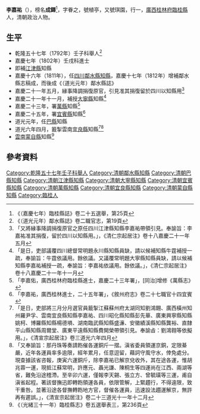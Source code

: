 {{明清人物信息框
| 姓名 = 李嘉祐
| 圖片名稱=  
| 圖片大小 = 220px
| 圖片說明 =  
| 最高職務 = [[四川|四川]][[鄰水縣知縣|鄰水縣知縣]]
| 國家 = 大清
| 籍貫 = [[廣西|廣西]][[桂林府|桂林府]][[臨桂縣|臨桂縣]]
| 字號 = 榜名成鐸，字眷之，號植亭，又號琪園
| 諡號 = 
| 出生日期 = 乾隆二十八年癸未十二月十二日（1764年1月14日）
| 出生地點 =
| 逝世日期 = ？年？月？日 
| 逝世地點 = 
| 府邸 =
| 墓葬 = 
| 配偶 = 朱氏 
| 親屬 = 曾祖李維相、祖李庚炯、父李宏埈，母朱氏
| 出身 = 
* 附生
* 乾隆五十七年壬子科鄉試第四名
* 嘉慶七年壬戌科會試第235名，殿試三甲六十五名進士
| 經歷 = 
| 著作 =  
*
*
*
}}
'''李嘉祐'''（{{bd|1764年|1月14日|？|catIdx=L李}}），榜名'''成鐸'''<ref>《（嘉慶七年）臨桂縣誌》卷二十五選舉，第25頁</ref>，字眷之，號植亭，又號琪園，行一，[[廣西|廣西]][[桂林府|桂林府]][[臨桂縣|臨桂縣]]人，清朝政治人物。
== 生平 ==
* 乾隆五十七年（1792年）壬子科舉人<ref>《（道光元年）鄰水縣誌》卷二職官志，第19頁</ref>
* 嘉慶七年（1802年）壬戌科進士
* 即補[[江津縣|江津縣]]知縣
* 嘉慶十六年（1811年），任[[四川|四川]][[鄰水縣知縣|鄰水縣知縣]]，嘉慶十七年（1812年）增補鄰水縣志稿成，而後成《（道光元年）鄰水縣誌》
* 嘉慶二十一年五月，縁事降調捐復原官，引見准其捐復留於四川以知縣用<ref>「又將縁事降調捐復原官之原任四川江津縣知縣李嘉祐帶領引見。奉諭旨：李嘉祐准其捐復，留於四川以知縣用。」，《清仁宗起居注》卷十八嘉慶二十一年五月</ref>
* 嘉慶二十一年十一月，補授[[大寧縣|大寧縣]]知縣<ref>「是日，吏部議覆四川總督常明題永川縣知縣員缺，請以候補知縣牛霆補授一疏，奉諭旨：牛霆依議用。餘依議。又議覆常明題大寧縣知縣員缺，請以候補知縣李嘉祐補授一疏，奉諭旨：李嘉祐依議用。餘依議。」，《清仁宗起居注》卷十八嘉慶二十一年十一月</ref>
* 嘉慶二十三年，署[[萬縣|萬縣]]知縣<ref>「李嘉佑，廣西桂林府臨桂縣進士，嘉慶二十三年署」，[同治]增修《萬縣志》</ref>
* 嘉慶二十五年，署[[宜賓縣|宜賓縣]]知縣<ref>「李嘉祐，廣西桂林進士，二十五年署」，《敘州府志》卷二十七職官十四宜賓</ref>
* 道光元年，任[[巴縣|巴縣]]知縣
* 道光六年四月，籖掣雲南[[宜良縣|宜良縣]]知縣<ref>「是日，吏部將三月分月選官員籖掣江蘇蘇州府太湖同知劉鴻翺、廣西橫州知州羅尹孚、雲南宜良縣知縣李嘉祐、四川昭化縣知縣彭先華、廣東興寧縣知縣姚柯、博羅縣知縣楊德塤、湖南臨武縣知縣盛濓、安徽績溪縣知縣龔裕、直隸平山縣知縣周爾堂、廣東平遠縣知縣費開榮帶領引見。奉諭㫖：劉鴻翱等依擬用。」，《清宣宗起居注》卷三道光六年四月</ref><ref>「又奉諭旨：那丹珠等奏請飭催各運銅斤一摺。滇省委員領運京銅，定限綦嚴，近年各運員率多逾限，經年累月，任意逗留，藉詞守風守水，倖免處分。現查據該省咨報，庚寅六運銅斤，除李嘉祐已解京兌收外，其在途各運，惟胡兆蓉一運，現抵江蘇常明，許應元、聶光謙、陳桐生等四運尚在江西、兩湖等省，難免沿途稽滯。至辛卯六運，僅報李天錫、張立方、曾毓璜等三運，甫自滇省起程。著該督撫迅即轉飭領運各員，依限管解，上緊趲行，不得違限，致干重咎。並著沿途各督撫轉飭地方官，督催各運員，迅速設法趲運解京，無許再有遲誤。」，《清宣宗起居注》卷二十三道光十一年十二月</ref>
* [[雲南|雲南]][[蒙自縣|蒙自縣]]知縣<ref>《（光緒三十一年）臨桂縣志》卷五選舉表三，第236頁</ref>
==參考資料==
{{reflist}}
{{嘉慶七年壬戌科殿試金榜}}
{{鄰水縣知縣}}
[[Category:乾隆五十七年壬子科舉人|Category:乾隆五十七年壬子科舉人]]
[[Category:清朝鄰水縣知縣|Category:清朝鄰水縣知縣]]
[[Category:清朝巴縣知縣|Category:清朝巴縣知縣]]
[[Category:清朝江津縣知縣|Category:清朝江津縣知縣]]
[[Category:清朝大寧縣知縣|Category:清朝大寧縣知縣]]
[[Category:清朝宜賓縣知縣|Category:清朝宜賓縣知縣]]
[[Category:清朝萬縣知縣|Category:清朝萬縣知縣]]
[[Category:清朝宜良縣知縣|Category:清朝宜良縣知縣]]
[[Category:清朝蒙自縣知縣|Category:清朝蒙自縣知縣]]
[[Category:臨桂人|Category:臨桂人]]